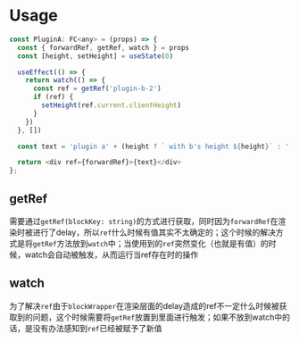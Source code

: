 
<Meta title="Usage/getRefs" />

<Index />

# Usage

```js
const PluginA: FC<any> = (props) => {
  const { forwardRef, getRef, watch } = props
  const [height, setHeight] = useState(0)

  useEffect(() => {
    return watch(() => {
      const ref = getRef('plugin-b-2')
      if (ref) {
        setHeight(ref.current.clientHeight)
      }
    })
  }, [])

  const text = 'plugin a' + (height ? ` with b's height ${height}` : '')

  return <div ref={forwardRef}>{text}</div>
};
```

## getRef

需要通过`getRef(blockKey: string)`的方式进行获取，同时因为`forwardRef`在渲染时被进行了delay，所以`ref`什么时候有值其实不太确定的；这个时候的解决方式是将`getRef`方法放到`watch`中；当使用到的`ref`突然变化（也就是有值）的时候，watch会自动被触发，从而运行当ref存在时的操作

## watch

为了解决`ref`由于`blockWrapper`在渲染层面的delay造成的ref不一定什么时候被获取到的问题，这个时候需要将`getRef`放置到里面进行触发；如果不放到watch中的话，是没有办法感知到`ref`已经被赋予了新值